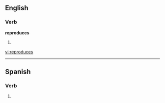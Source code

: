 
==English==

===Verb===
'''reproduces'''

# {{third-person singular of|[[reproduce]]}}

[[vi:reproduces]]

----

==Spanish==

===Verb===
{{es-verb-form|reproducir}}

# {{es-verb form of|ending=ir|mood=indicative|tense=present|pers=2|formal=no|number=singular|[[reproducir]]}}
{{rfc-auto}}